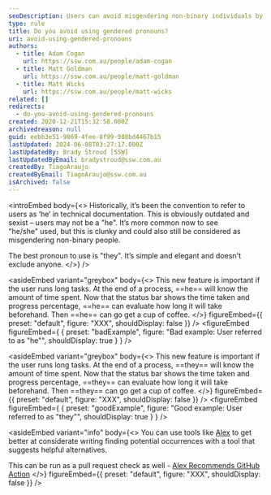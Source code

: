 ```yaml
---
seoDescription: Users can avoid misgendering non-binary individuals by using gender-neutral pronouns like "they" in technical documentation.
type: rule
title: Do you avoid using gendered pronouns?
uri: avoid-using-gendered-pronouns
authors:
  - title: Adam Cogan
    url: https://ssw.com.au/people/adam-cogan
  - title: Matt Goldman
    url: https://ssw.com.au/people/matt-goldman
  - title: Matt Wicks
    url: https://ssw.com.au/people/matt-wicks
related: []
redirects:
  - do-you-avoid-using-gendered-pronouns
created: 2020-12-21T15:32:58.000Z
archivedreason: null
guid: eebb3e51-9869-4fee-8f99-988bd4467b15
lastUpdated: 2024-06-08T03:27:17.000Z
lastUpdatedBy: Brady Stroud [SSW]
lastUpdatedByEmail: bradystroud@ssw.com.au
createdBy: TiagoAraujo
createdByEmail: TiagoAraujo@ssw.com.au
isArchived: false
---
```


<introEmbed
  body={<>
Historically, it’s been the convention to refer to users as ‘he’ in technical documentation. This is obviously outdated and sexist – users may not be a "he". It’s more common now to see "he/she" used, but this is clunky and could also still be considered as misgendering non-binary people.

The best pronoun to use is "they". It’s simple and elegant and doesn't exclude anyone.
  </>}
/>

<asideEmbed
  variant="greybox"
  body={<>
    This new feature is important if the user runs long tasks. At the end of a process, ==he== will know the amount of time spent. Now that the status bar shows the time taken and progress percentage, ==he== can evaluate how long it will take beforehand. Then ==he== can go get a cup of coffee.
  </>}
  figureEmbed={{
    preset: "default",
    figure: "XXX",
    shouldDisplay: false
  }}
/>
<figureEmbed figureEmbed={ {
  preset: "badExample",
  figure: "Bad example: User referred to as \"he\"",
  shouldDisplay: true
} } />



<asideEmbed
  variant="greybox"
  body={<>
    This new feature is important if the user runs long tasks. At the end of a process, ==they== will know the amount of time spent. Now that the status bar shows the time taken and progress percentage, ==they== can evaluate how long it will take beforehand. Then ==they== can go get a cup of coffee.
  </>}
  figureEmbed={{
    preset: "default",
    figure: "XXX",
    shouldDisplay: false
  }}
/>
<figureEmbed figureEmbed={ {
  preset: "goodExample",
  figure: "Good example: User referred to as \"they\"",
  shouldDisplay: true
} } />



<asideEmbed
  variant="info"
  body={<>
    You can use tools like [Alex](https://alexjs.com) to get better at considerate writing finding potential occurrences with a tool that suggests helpful alternatives.

This can be run as a pull request check as well - [Alex Recommends GitHub Action](https://github.com/marketplace/actions/alex-recommends)
  </>}
  figureEmbed={{
    preset: "default",
    figure: "XXX",
    shouldDisplay: false
  }}
/>
